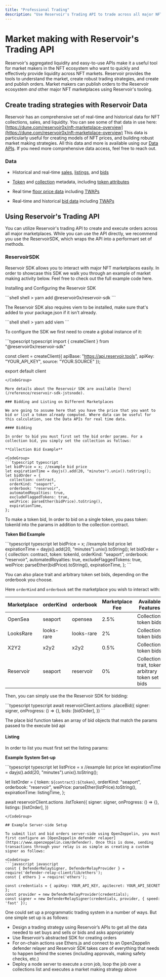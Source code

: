 ```yaml
---
title: "Professional Trading"
description: "Use Reservoir's Trading API to trade across all major NFT marketplaces"
---
```


# Market making with Reservoir's Trading API

Reservoir's aggregated liquidity and easy-to-use APIs make it a useful tool for market makers in the NFT ecosystem who want to quickly and effectively provide liquidity across NFT markets. Reservoir provides the tools to understand the market, create robust trading strategies, and create and publish orders. Market makers can publish orders to the Reservoir ecosystem *and* other major NFT marketplaces using Reservoir's tooling.

## Create trading strategies with Reservoir Data

Reservoir has an comprehensive set of real-time and historical data for NFT collections, sales, and liquidity. You can see some of that data in use here: [https://dune.com/reservoir0x/nft-marketplace-overview](https://dune.com/reservoir0x/nft-marketplace-overview) This data is particularly useful for creating models of NFT prices, and building robust market making strategies. All this data and more is available using our [Data APIs](/reference/overview). If you need more comprehensive data access, feel free to reach out.

### Data

* Historical and real-time [sales](/reference/getsalesv5), [listings](/reference/getordersasksv4), and [bids](/reference/getordersbidsv5)

* [Token](/reference/gettokensv6) and [collection](/reference/getcollectionsv5) metadata, including [token attributes](/reference/getcollectionscollectionattributesallv4)

* Real time [floor price data](/reference/geteventscollectionsflooraskv2) including [TWAPs](/reference/getoraclecollectionsflooraskv5)

* Real-time and historical [bid data](/reference/geteventscollectionstopbidv2) including [TWAPs](/reference/getoraclecollectionstopbidv2)

## Using Reservoir's Trading API

You can utilize Reservoir's trading API to create and execute orders across all major marketplaces. While you can use the API directly, we recommend you use the ReservoirSDK, which wraps the API into a performant set of methods.

### ReservoirSDK

Reservoir SDK allows you to interact with major NFT marketplaces easily. In order to showcase this SDK we walk you through an example of market making activity below. Feel free to check out the full example code here.

Installing and Configuring the Reservoir SDK

<CodeGroup>
  ```shell shell
  > yarn add @reservoir0x/reservoir-sdk
  ```
</CodeGroup>

The Reservoir SDK also requires viem to be installed, make sure that's added to your package.json if it isn't already.

<CodeGroup>
  ```shell shell
  > yarn add viem
  ```
</CodeGroup>

To configure the SDK we first need to create a global instance of it:

<CodeGroup>
  ```typescript typescript
  import { createClient } from "@reservoir0x/reservoir-sdk"

  const client =  createClient({
    apiBase: "https://api.reservoir.tools",
    apiKey: "YOUR_API_KEY",
    source: "YOUR.SOURCE"
  });

  export default client
  ```
</CodeGroup>

More details about the Reservoir SDK are available [here](/reference/reservoir-sdk-jstsnode).

### Bidding and Listing on Different Marketplaces

We are going to assume here that you have the price that you want to bid or list a token already computed. Where data can be useful for this calculation, see the Data APIs for real time data.

#### Bidding

In order to bid you must first set the bid order params. For a collection bid, you simply set the collection as follows:

**Collection Bid Example**

<CodeGroup>
  ```typescript typescript
  let bidPrice = x; //example bid price  
  let expirationTime = dayjs().add(20, "minutes").unix().toString(); 
  let bidOrder = {
    collection: contract,
    orderKind: "seaport",
    orderbook: "reservoir",
    automatedRoyalties: true,
    excludeFlaggedTokens: true,
    weiPrice: parseEther(bidPrice).toString(),
    expirationTime,
  };
  ```
</CodeGroup>

To make a token bid, In order to bid on a single token, you pass token: tokenId into the params in addition to the collection contract.

**Token Bid Example**

<CodeGroup>
  ```typescript typescript
  let bidPrice = x; //example bid price  
  let expirationTime = dayjs().add(20, "minutes").unix().toString();
  let bidOrder = {
    collection: contract,
    token: tokenId,
    orderKind: "seaport",
    orderbook: "reservoir",
    automatedRoyalties: true,
    excludeFlaggedTokens: true,
    weiPrice: parseEther(bidPrice).toString(),
    expirationTime,
  };
  ```
</CodeGroup>

You can also place trait and arbitrary token set bids, depending on the orderbook you choose.

Here `orderKind` and `orderbook` set the marketplace you wish to interact with:

| Marketplace | orderKind  | orderbook  | Marketplace Fee | Available Features                                |
| ----------- | ---------- | ---------- | --------------- | ------------------------------------------------- |
| OpenSea     | seaport    | opensea    | 2.5%            | Collection, token bids                            |
| LooksRare   | looks-rare | looks-rare | 2%              | Collection, token bids                            |
| X2Y2        | x2y2       | x2y2       | 0.5%            | Collection, token bids                            |
| Reservoir   | seaport    | reservoir  | 0%              | Collection, trait, token arbitrary token set bids |

Then, you can simply use the the Reservoir SDK for bidding:

<CodeGroup>
  ```typescript typescript
  await reservoirClient.actions
    .placeBid({
      signer: signer,
      onProgress: () => {},
      bids: [bidOrder],
    })
  ```
</CodeGroup>

The place bid function takes an array of bid objects that match the params passed to the execute bid api

#### Listing

In order to list you must first set the listing params:

**Example System Set-up**

<CodeGroup>
  ```typescript typescript
  let listPrice = x //example list price 
  let expirationTime = dayjs().add(20, "minutes").unix().toString();
   
  let listOrder = {
    token: `${contract}:${token}`,
    orderKind: "seaport",
    orderbook: "reservoir",
    weiPrice: parseEther(listPrice).toString(),
    expirationTime: listingTime,
  };

  await reservoirClient.actions
    .listToken({
      signer: signer,
      onProgress: () => {},
      listings: [listOrder],
    })
  ```
</CodeGroup>

## Example Server-side Setup

To submit list and bid orders server-side using OpenZeppelin, you must first configure an [OpenZeppelin defender relayer](https://www.openzeppelin.com/defender). Once this is done, sending transactions through your relay is as simple as creating a custom signer as follows:

<CodeGroup>
  ```javascript javascript
  const { DefenderRelaySigner, DefenderRelayProvider } = require('defender-relay-client/lib/ethers');
  const { ethers } = require('ethers');

  const credentials = { apiKey: YOUR_API_KEY, apiSecret: YOUR_API_SECRET };
  const provider = new DefenderRelayProvider(credentials);
  const signer = new DefenderRelaySigner(credentials, provider, { speed: 'fast' });
  ```
</CodeGroup>

One could set up a programmatic trading system in a number of ways. But one simple set up is as follows:

* Design a trading strategy using Reservoir’s APIs to get all the data needed to set buys and sells or bids and asks appropriately
* Use Reservoir’s abstracted SDK for creating orders
* For on-chain actions use Ethers.js and connect to an OpenZeppelin defender relayer and Reservoir SDK takes care of everything that needs to happen behind the scenes (including approvals, making safety checks, etc.)
* Deploy a node server to execute a cron job, loop the job over a collections list and executes a market making strategy above
